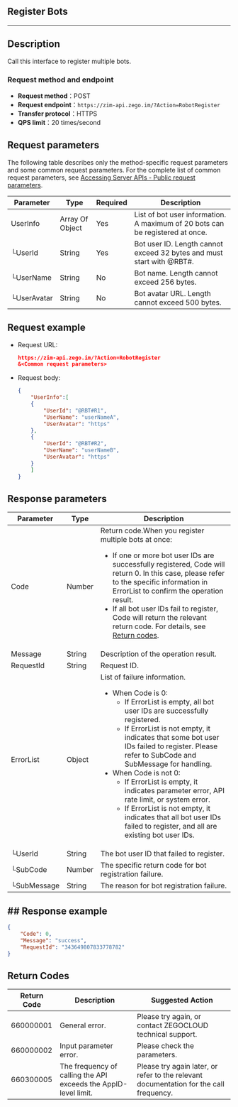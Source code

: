 ## Register Bots
---

## Description

Call this interface to register multiple bots.

### Request method and endpoint

- **Request method**：POST
- **Request endpoint**：`https://zim-api.zego.im/?Action=RobotRegister`
- **Transfer protocol**：HTTPS
- **QPS limit**：20 times/second

## Request parameters

The following table describes only the method-specific request parameters and some common request parameters. For the complete list of common request parameters, see [Accessing Server APIs - Public request parameters](../Accessing%20Server%20APIs.mdx#public-parameters).

| Parameter | Type | Required | Description |
| ----------- | --------------- | -------- | ------------------------------------------------------------ |
| UserInfo    | Array Of Object | Yes      | List of bot user information. A maximum of 20 bots can be registered at once. |
|  └UserId     | String          | Yes      | Bot user ID. Length cannot exceed 32 bytes and must start with @RBT#. |
|  └UserName   | String          | No       | Bot name. Length cannot exceed 256 bytes. |
|  └UserAvatar | String          | No       | Bot avatar URL. Length cannot exceed 500 bytes. |

## Request example

- Request URL:

  ```json
  https://zim-api.zego.im/?Action=RobotRegister
  &<Common request parameters>
  ```

- Request body:
  ```json
  {
      "UserInfo":[
      {
          "UserId": "@RBT#R1",
          "UserName": "userNameA",
          "UserAvatar": "https"
      },
      {
          "UserId": "@RBT#R2",
          "UserName": "userNameB",
          "UserAvatar": "https"
      }
      ]
  }
  ```

## Response parameters

| Parameter | Type | Description |
|------|------|------|
| Code | Number | Return code.<Note title="Note">When you register multiple bots at once:<ul><li>If one or more bot user IDs are successfully registered, Code will return 0. In this case, please refer to the specific information in ErrorList to confirm the operation result.</li><li>If all bot user IDs fail to register, Code will return the relevant return code. For details, see [Return codes](../Return%20codes.mdx).</li></ul></Note> |
| Message | String | Description of the operation result. |
| RequestId | String | Request ID. |
| ErrorList | Object | List of failure information.<ul><li>When Code is 0:<ul><li>If ErrorList is empty, all bot user IDs are successfully registered.</li><li>If ErrorList is not empty, it indicates that some bot user IDs failed to register. Please refer to SubCode and SubMessage for handling.</li></ul></li><li>When Code is not 0:<ul><li>If ErrorList is empty, it indicates parameter error, API rate limit, or system error.</li><li>If ErrorList is not empty, it indicates that all bot user IDs failed to register, and all are existing bot user IDs.</li></ul></li></ul> |
| └UserId | String | The bot user ID that failed to register. |
| └SubCode | Number | The specific return code for bot registration failure.|
| └SubMessage | String | The reason for bot registration failure. |

## ## Response example

```json
{
    "Code": 0,
    "Message": "success",
    "RequestId": "343649807833778782"
}
```

## Return Codes

| Return Code | Description | Suggested Action |
|--------|------|----------|
| 660000001 | General error. | Please try again, or contact ZEGOCLOUD technical support. |
| 660000002 | Input parameter error. | Please check the parameters. | 
| 660300005 | The frequency of calling the API exceeds the AppID-level limit. | Please try again later, or refer to the relevant documentation for the call frequency. |